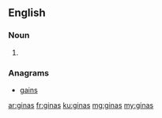 ==English==

===Noun===
{{head|en|noun plural form}}

# {{plural of|gina|lang=en}}

===Anagrams===
* [[gains#English|gains]]

[[ar:ginas]]
[[fr:ginas]]
[[ku:ginas]]
[[mg:ginas]]
[[my:ginas]]